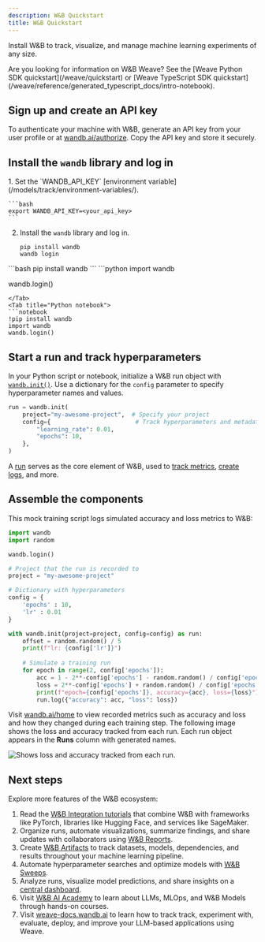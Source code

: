 ```yaml
---
description: W&B Quickstart
title: W&B Quickstart
---
```

Install W&B to track, visualize, and manage machine learning experiments of any size.

<Note>
Are you looking for information on W&B Weave? See the [Weave Python SDK quickstart](/weave/quickstart) or [Weave TypeScript SDK quickstart](/weave/reference/generated_typescript_docs/intro-notebook).
</Note>

## Sign up and create an API key

To authenticate your machine with W&B, generate an API key from your user profile or at [wandb.ai/authorize](https://wandb.ai/authorize). Copy the API key and store it securely.

## Install the `wandb` library and log in

<Tabs>
<Tab title="Command Line">
1. Set the `WANDB_API_KEY` [environment variable](/models/track/environment-variables/).

    ```bash
    export WANDB_API_KEY=<your_api_key>
    ```

2. Install the `wandb` library and log in.

    ```shell
    pip install wandb
    wandb login
    ```
</Tab>
<Tab title="Python">
```bash
pip install wandb
```
```python
import wandb

wandb.login()
```
</Tab>
<Tab title="Python notebook">
```notebook
!pip install wandb
import wandb
wandb.login()
```
</Tab>
</Tabs>

## Start a run and track hyperparameters

In your Python script or notebook, initialize a W&B run object with [`wandb.init()`](/models/ref/python/experiments/run/). Use a dictionary for the `config` parameter to specify hyperparameter names and values.

```python
run = wandb.init(
    project="my-awesome-project",  # Specify your project
    config={                        # Track hyperparameters and metadata
        "learning_rate": 0.01,
        "epochs": 10,
    },
)
```

A [run](/models/runs/) serves as the core element of W&B, used to [track metrics](/models/track/), [create logs](/models/track/log/), and more.

## Assemble the components

This mock training script logs simulated accuracy and loss metrics to W&B:

```python
import wandb
import random

wandb.login()

# Project that the run is recorded to
project = "my-awesome-project"

# Dictionary with hyperparameters
config = {
    'epochs' : 10,
    'lr' : 0.01
}

with wandb.init(project=project, config=config) as run:
    offset = random.random() / 5
    print(f"lr: {config['lr']}")
    
    # Simulate a training run
    for epoch in range(2, config['epochs']):
        acc = 1 - 2**-config['epochs'] - random.random() / config['epochs'] - offset
        loss = 2**-config['epochs'] + random.random() / config['epochs'] + offset
        print(f"epoch={config['epochs']}, accuracy={acc}, loss={loss}")
        run.log({"accuracy": acc, "loss": loss})
```

Visit [wandb.ai/home](https://wandb.ai/home) to view recorded metrics such as accuracy and loss and how they changed during each training step. The following image shows the loss and accuracy tracked from each run. Each run object appears in the **Runs** column with generated names.

<Frame>
    <img src="/images/quickstart/quickstart_image.png" alt="Shows loss and accuracy tracked from each run."  />
</Frame>

## Next steps

Explore more features of the W&B ecosystem:

1. Read the [W&B Integration tutorials](/models/integrations) that combine W&B with frameworks like PyTorch, libraries like Hugging Face, and services like SageMaker.
2. Organize runs, automate visualizations, summarize findings, and share updates with collaborators using [W&B Reports](/models/reports).
3. Create [W&B Artifacts](/models/artifacts) to track datasets, models, dependencies, and results throughout your machine learning pipeline.
4. Automate hyperparameter searches and optimize models with [W&B Sweeps](/models/sweeps).
5. Analyze runs, visualize model predictions, and share insights on a [central dashboard](/models/tables).
6. Visit [W&B AI Academy](https://wandb.ai/site/courses/) to learn about LLMs, MLOps, and W&B Models through hands-on courses.
7. Visit [weave-docs.wandb.ai](/weave) to learn how to track track, experiment with, evaluate, deploy, and improve your LLM-based applications using Weave. 
